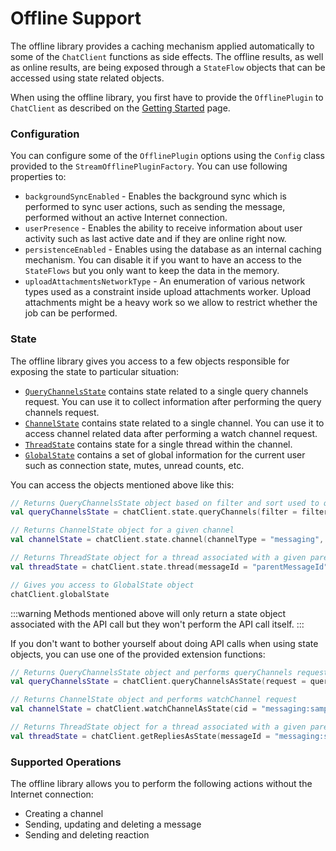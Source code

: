 # Offline Support

The offline library provides a caching mechanism applied automatically to some of the `ChatClient` functions as side effects.
The offline results, as well as online results, are being exposed through a `StateFlow` objects that can be accessed using state related objects.

When using the offline library, you first have to provide the `OfflinePlugin` to `ChatClient` as described on the [Getting Started](../../01-basics/03-getting-started.mdx#adding-an-offline-plugin) page.

### Configuration

You can configure some of the `OfflinePlugin` options using the `Config` class provided to the `StreamOfflinePluginFactory`. You can use following properties to:
- `backgroundSyncEnabled` - Enables the background sync which is performed to sync user actions, such as sending the message,  performed without an active Internet connection.
- `userPresence` - Enables the ability to receive information about user activity such as last active date and if they are online right now.
- `persistenceEnabled` - Enables using the database as an internal caching mechanism. You can disable it if you want to have an access to the `StateFlows` but you only want to keep the data in the memory.
- `uploadAttachmentsNetworkType` - An enumeration of various network types used as a constraint inside upload attachments worker. Upload attachments might be a heavy work so we allow to restrict whether the job can be performed.

### State

The offline library gives you access to a few objects responsible for exposing the state to particular situation:
- [`QueryChannelsState`](https://github.com/GetStream/stream-chat-android/blob/main/stream-chat-android-offline/src/main/java/io/getstream/chat/android/offline/plugin/state/querychannels/QueryChannelsState.kt) contains state related to a single query channels request. You can use it to collect information after performing the query channels request.
- [`ChannelState`](https://github.com/GetStream/stream-chat-android/blob/main/stream-chat-android-offline/src/main/java/io/getstream/chat/android/offline/plugin/state/channel/ChannelState.kt) contains state related to a single channel. You can use it to access channel related data after performing a watch channel request.
- [`ThreadState`](https://github.com/GetStream/stream-chat-android/blob/main/stream-chat-android-offline/src/main/java/io/getstream/chat/android/offline/plugin/state/channel/thread/ThreadState.kt) contains state for a single thread within the channel.
- [`GlobalState`](https://github.com/GetStream/stream-chat-android/blob/main/stream-chat-android-offline/src/main/java/io/getstream/chat/android/offline/plugin/state/global/GlobalState.kt) contains a set of global information for the current user such as connection state, mutes, unread counts, etc.

You can access the objects mentioned above like this:

```kotlin
// Returns QueryChannelsState object based on filter and sort used to query channels
val queryChannelsState = chatClient.state.queryChannels(filter = filter, sort = sort)

// Returns ChannelState object for a given channel
val channelState = chatClient.state.channel(channelType = "messaging", channelId = "sampleId")

// Returns ThreadState object for a thread associated with a given parentMessageId
val threadState = chatClient.state.thread(messageId = "parentMessageId")

// Gives you access to GlobalState object
chatClient.globalState
```

:::warning
Methods mentioned above will only return a state object associated with the API call but they won't perform the API call itself.
:::

If you don't want to bother yourself about doing API calls when using state objects, you can use one of the provided extension functions:

```kotlin
// Returns QueryChannelsState object and performs queryChannels request
val queryChannelsState = chatClient.queryChannelsAsState(request = queryChannelsRequest, coroutineScope = scope)

// Returns ChannelState object and performs watchChannel request
val channelState = chatClient.watchChannelAsState(cid = "messaging:sampleId", messageLimit = 30, coroutineScope = scope)

// Returns ThreadState object for a thread associated with a given parentMessageId
val threadState = chatClient.getRepliesAsState(messageId = "messaging:sampleId", messageLimit = 30, coroutineScope = scope)
```

### Supported Operations

The offline library allows you to perform the following actions without the Internet connection:
- Creating a channel
- Sending, updating and deleting a message
- Sending and deleting reaction
